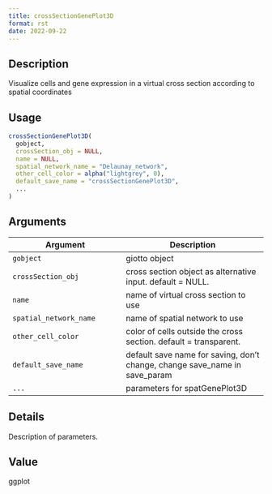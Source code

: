 ```yaml
--- 
title: crossSectionGenePlot3D 
format: rst 
date: 2022-09-22 
--- 
```


## Description

Visualize cells and gene expression in a virtual cross section according to spatial coordinates


## Usage

```r
crossSectionGenePlot3D(
  gobject,
  crossSection_obj = NULL,
  name = NULL,
  spatial_network_name = "Delaunay_network",
  other_cell_color = alpha("lightgrey", 0),
  default_save_name = "crossSectionGenePlot3D",
  ...
)
```


## Arguments

Argument      |Description
------------- |----------------
`gobject`     |     giotto object
`crossSection_obj`     |     cross section object as alternative input. default = NULL.
`name`     |     name of virtual cross section to use
`spatial_network_name`     |     name of spatial network to use
`other_cell_color`     |     color of cells outside the cross section. default = transparent.
`default_save_name`     |     default save name for saving, don't change, change save_name in save_param
`...`     |     parameters for spatGenePlot3D


## Details

Description of parameters.


## Value

ggplot


